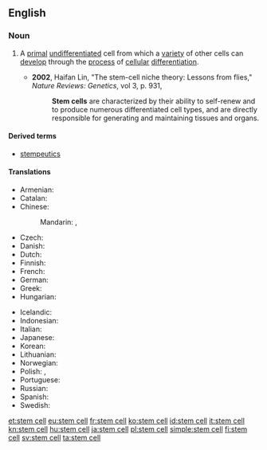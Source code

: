 {{wikipedia}}
==English==

===Noun===
{{en-noun|head=[[stem]] [[cell]]}}

# {{context|medicine|cytology|lang=en}} A [[primal]] [[undifferentiated]] cell from which a [[variety]] of other cells can [[develop]] through the [[process]] of [[cellular]] [[differentiation]].
#* '''2002''', Haifan Lin, "The stem-cell niche theory: Lessons from flies," ''Nature Reviews: Genetics'', vol 3, p. 931,
#*: '''Stem cells''' are characterized by their ability to self-renew and to produce numerous differentiated cell types, and are directly responsible for generating and maintaining tissues and organs.

====Derived terms====
* [[stempeutics]]

====Translations====
{{trans-top|primal undifferentiated cell}}
* Armenian: {{t|hy|ցողունային բջիջ|tr=cʿołunayin bǰiǰ|sc=Armn}}
* Catalan: {{t|ca|cèl·lula mare|f}}
* Chinese:
*: Mandarin: {{t+|cmn|幹細胞|sc=Hani}}, {{t|cmn|干细胞|tr=gànxìbāo|sc=Hani}}
* Czech: {{t|cs|kmenová buňka|f}}
* Danish: {{t+|da|stamcelle}}
* Dutch: {{t+|nl|stamcel|f}}
* Finnish: {{t|fi|kantasolu}}
* French: {{t+|fr|cellule souche|f}}
* German: {{t+|de|Stammzelle|f}}
* Greek: {{t+|el|βλαστοκύτταρο|n|tr=vlastokýttaro|sc=Grek}}
* Hungarian: {{t+|hu|őssejt}}
{{trans-mid}}
* Icelandic: {{t|is|stofnfruma|f}}
* Indonesian: {{t+|id|sel induk}}
* Italian: {{t|it|cellula staminale|f}}
* Japanese: {{t+|ja|幹細胞|tr=かんさいぼう, kansaibō|sc=Jpan}}
* Korean: {{t|ko|줄기세포|tr=julgisepo|sc=Kore}}
* Lithuanian: {{t|lt|kamieninė ląstelė|f}}
* Norwegian: {{t|no|stamcelle}}
* Polish: {{t|pl|komórka macierzysta|f}}, {{t|pl|komórka pnia|f}}
* Portuguese: {{t|pt|célula-tronco|f}}
* Russian: {{t+|ru|стволовая клетка|f|tr=stvolovája klétka|sc=Cyrl}}
* Spanish: {{t+|es|célula madre|f}}
* Swedish: {{t+|sv|stamcell|c}}
{{trans-bottom}}

[[et:stem cell]]
[[eu:stem cell]]
[[fr:stem cell]]
[[ko:stem cell]]
[[id:stem cell]]
[[it:stem cell]]
[[kn:stem cell]]
[[hu:stem cell]]
[[ja:stem cell]]
[[pl:stem cell]]
[[simple:stem cell]]
[[fi:stem cell]]
[[sv:stem cell]]
[[ta:stem cell]]
